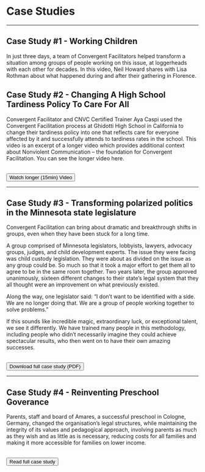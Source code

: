 # Case Studies


----

## Case Study #1 - Working Children

In just three days, a team of Convergent Facilitators helped transform a situation among groups of people working on this issue, at loggerheads with each other for decades.  In this video, Neil Howard shares with Lisa Rothman about what happened during and after their gathering in Florence.


<LiteYouTubeEmbed
             id='j876eXgsyxU'
              params="autoplay=1&autohide=1&showinfo=0&rel=0"
              title='CF Process on Child Labor with Neil Howard and Lisa Rothman'
              poster="maxresdefault"
              webp
            />
---- 

## Case Study #2 - Changing A High School Tardiness Policy To Care For All
 
Convergent Facilitator and CNVC Certified Trainer Aya Caspi used the Convergent Facilitation process at Ghidotti High School in California to change their tardiness policy into one that reflects care for everyone affected by it and successfully attends to tardiness rates in the school. This video is an excerpt of a longer video which provides additional context about Nonviolent Communication – the foundation for Convergent Facilitation. You can see the longer video here.


<LiteYouTubeEmbed
             id='NQkGUTybMDE'
              params="autoplay=1&autohide=1&showinfo=0&rel=0"
              title='CF Process on Child Labor with Neil Howard and Lisa Rothman'
              poster="maxresdefault"
              webp
            />

  <br/>
  <a href="https://www.youtube.com/watch?v=zWicevVTg8U" style={{ display: 'block', textAlign: 'right', padding: 0 }}> 
    <button className="button button--primary" type="submit">
	Watch longer (15min) Video
    </button>
  </a>
  <br/>

---- 

## Case Study #3 - Transforming polarized politics in the Minnesota state legislature

Convergent Facilitation can bring about dramatic and breakthrough shifts in groups, even when they have been stuck for a long time.

A group comprised of Minnesota legislators, lobbyists, lawyers, advocacy groups, judges, and child development experts. The issue they were facing was child custody legislation. They were about as divided on the issue as any group could be. So much so that it took a major effort to get them all to agree to be in the same room together. Two years later, the group approved unanimously, sixteen different changes to their state’s legal system that they all thought were an improvement on what previously existed.

Along the way, one legislator said: “I don’t want to be identified with a side. We are no longer doing that. We are a group of people working together to solve problems.”

If this sounds like incredible magic, extraordinary luck, or exceptional talent, we see it differently. We have trained many people in this methodology, including people who didn’t necessarily imagine they could achieve spectacular results, who then went on to have their own amazing successes.

  <br/>
  <a href="/files/child-custory-minnesota-cf-case-study.pdf" style={{ display: 'block', textAlign: 'right' }}> 
    <button className="button button--primary" type="submit">
	Download full case study (PDF)
    </button>
  </a>
   <br/>

----

## Case Study #4 - Reinventing Preschool Goverance

Parents, staff and board of Amares, a successful preschool in Cologne, Germany, changed the organisation’s legal structures, while maintaining the integrity of its values and pedagogical approach, involving parents as much as they wish and as little as is necessary, reducing costs for all families and making it more accessible for families on lower income.


  <br/>
  <a href="/case-studies/amares-preschool-governance-structure" style={{ display: 'block', textAlign: 'right' }}> 
    <button className="button button--primary" type="submit">
	Read full case study
    </button>
  </a>
   <br/>
  <br/>



